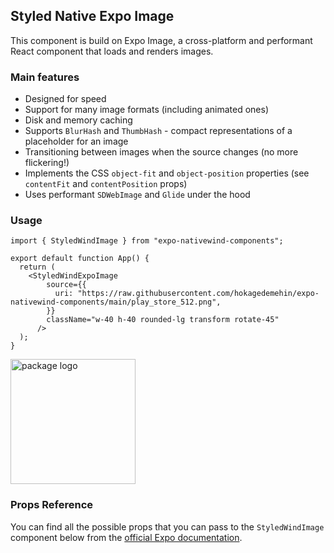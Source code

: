 ## Styled Native Expo Image

This component is build on Expo Image, a cross-platform and performant React component that loads and renders images.

### Main features

- Designed for speed
- Support for many image formats (including animated ones)
- Disk and memory caching
- Supports `BlurHash` and `ThumbHash` - compact representations of a placeholder for an image
- Transitioning between images when the source changes (no more flickering!)
- Implements the CSS `object-fit` and `object-position` properties (see `contentFit` and `contentPosition` props)
- Uses performant `SDWebImage` and `Glide` under the hood

### Usage

```tsx filename="App.tsx" showLineNumbers copy
import { StyledWindImage } from "expo-nativewind-components";

export default function App() {
  return (
    <StyledWindExpoImage
        source={{
          uri: "https://raw.githubusercontent.com/hokagedemehin/expo-nativewind-components/main/play_store_512.png",
        }}
        className="w-40 h-40 rounded-lg transform rotate-45"
      />
  );
}
```
<div 
  style={{
    display: 'flex',
    flexDirection: 'column',
    justifyContent: 'center',
    alignItems: 'center',
  }}
>
<img src='https://raw.githubusercontent.com/hokagedemehin/expo-nativewind-components/main/docs/public/image-example.jpg' alt='package logo' width='200' />

</div>

### Props Reference

You can find all the possible props that you can pass to the `StyledWindImage` component below from the [official Expo documentation](https://docs.expo.dev/versions/latest/sdk/image/#component).
